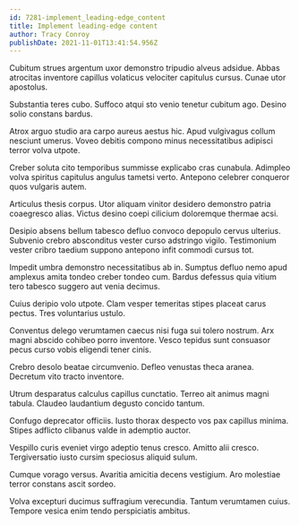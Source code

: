 ```yaml
---
id: 7281-implement_leading-edge_content
title: Implement leading-edge content
author: Tracy Conroy
publishDate: 2021-11-01T13:41:54.956Z
---
```


Cubitum strues argentum uxor demonstro tripudio alveus adsidue. Abbas atrocitas inventore capillus volaticus velociter capitulus cursus. Cunae utor apostolus.

Substantia teres cubo. Suffoco atqui sto venio tenetur cubitum ago. Desino solio constans bardus.

Atrox arguo studio ara carpo aureus aestus hic. Apud vulgivagus collum nesciunt umerus. Voveo debitis compono minus necessitatibus adipisci terror volva utpote.

Creber soluta cito temporibus summisse explicabo cras cunabula. Adimpleo volva spiritus capitulus angulus tametsi verto. Antepono celebrer conqueror quos vulgaris autem.

Articulus thesis corpus. Utor aliquam vinitor desidero demonstro patria coaegresco alias. Victus desino coepi cilicium doloremque thermae acsi.

Desipio absens bellum tabesco defluo convoco depopulo cervus ulterius. Subvenio crebro absconditus vester curso adstringo vigilo. Testimonium vester cribro taedium suppono antepono infit commodi cursus tot.

Impedit umbra demonstro necessitatibus ab in. Sumptus defluo nemo apud amplexus amita tondeo creber tondeo cum. Bardus defessus quia vitium tero tabesco suggero aut venia decimus.

Cuius deripio volo utpote. Clam vesper temeritas stipes placeat carus pectus. Tres voluntarius ustulo.

Conventus delego verumtamen caecus nisi fuga sui tolero nostrum. Arx magni abscido cohibeo porro inventore. Vesco tepidus sunt consuasor pecus curso vobis eligendi tener cinis.

Crebro desolo beatae circumvenio. Defleo venustas theca aranea. Decretum vito tracto inventore.

Utrum desparatus calculus capillus cunctatio. Terreo ait animus magni tabula. Claudeo laudantium degusto concido tantum.

Confugo deprecator officiis. Iusto thorax despecto vos pax capillus minima. Stipes adflicto clibanus valde in ademptio auctor.

Vespillo curis eveniet virgo adeptio tenus cresco. Amitto alii cresco. Tergiversatio iusto cursim speciosus aliquid sulum.

Cumque vorago versus. Avaritia amicitia decens vestigium. Aro molestiae terror constans ascit sordeo.

Volva excepturi ducimus suffragium verecundia. Tantum verumtamen cuius. Tempore vesica enim tendo perspiciatis ambitus.
